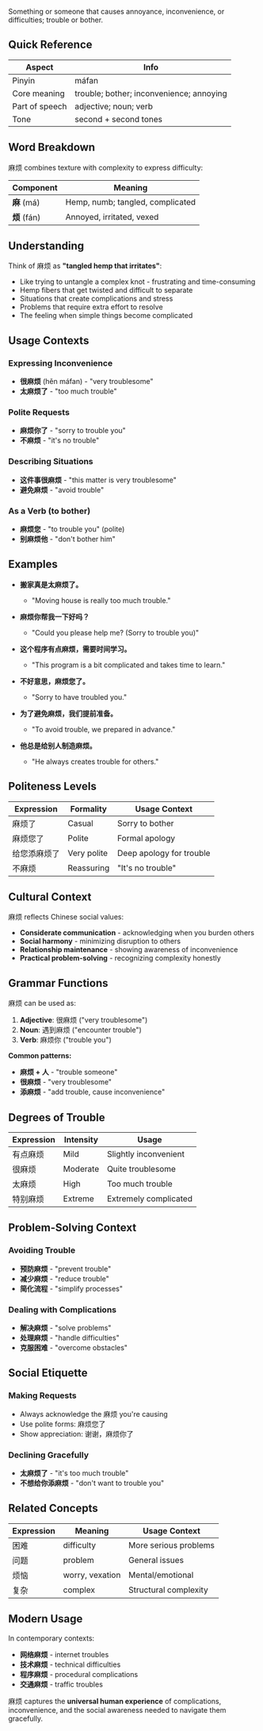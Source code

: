 Something or someone that causes annoyance, inconvenience, or difficulties; trouble or bother.

## Quick Reference

| Aspect         | Info                                     |
| -------------- | ---------------------------------------- |
| Pinyin         | máfan                                    |
| Core meaning   | trouble; bother; inconvenience; annoying |
| Part of speech | adjective; noun; verb                    |
| Tone           | second + second tones                    |

## Word Breakdown

麻烦 combines texture with complexity to express difficulty:

| Component    | Meaning                          |
| ------------ | -------------------------------- |
| **麻** (má)  | Hemp, numb; tangled, complicated |
| **烦** (fán) | Annoyed, irritated, vexed        |

## Understanding

Think of 麻烦 as **"tangled hemp that irritates"**:

- Like trying to untangle a complex knot - frustrating and time-consuming
- Hemp fibers that get twisted and difficult to separate
- Situations that create complications and stress
- Problems that require extra effort to resolve
- The feeling when simple things become complicated

## Usage Contexts

### **Expressing Inconvenience**

- **很麻烦** (hěn máfan) - "very troublesome"
- **太麻烦了** - "too much trouble"

### **Polite Requests**

- **麻烦你了** - "sorry to trouble you"
- **不麻烦** - "it's no trouble"

### **Describing Situations**

- **这件事很麻烦** - "this matter is very troublesome"
- **避免麻烦** - "avoid trouble"

### **As a Verb (to bother)**

- **麻烦您** - "to trouble you" (polite)
- **别麻烦他** - "don't bother him"

## Examples

- **搬家真是太麻烦了。**
  - "Moving house is really too much trouble."

- **麻烦你帮我一下好吗？**
  - "Could you please help me? (Sorry to trouble you)"

- **这个程序有点麻烦，需要时间学习。**
  - "This program is a bit complicated and takes time to learn."

- **不好意思，麻烦您了。**
  - "Sorry to have troubled you."

- **为了避免麻烦，我们提前准备。**
  - "To avoid trouble, we prepared in advance."

- **他总是给别人制造麻烦。**
  - "He always creates trouble for others."

## Politeness Levels

| Expression   | Formality   | Usage Context            |
| ------------ | ----------- | ------------------------ |
| 麻烦了       | Casual      | Sorry to bother          |
| 麻烦您了     | Polite      | Formal apology           |
| 给您添麻烦了 | Very polite | Deep apology for trouble |
| 不麻烦       | Reassuring  | "It's no trouble"        |

## Cultural Context

麻烦 reflects Chinese social values:

- **Considerate communication** - acknowledging when you burden others
- **Social harmony** - minimizing disruption to others
- **Relationship maintenance** - showing awareness of inconvenience
- **Practical problem-solving** - recognizing complexity honestly

## Grammar Functions

麻烦 can be used as:

1. **Adjective**: 很麻烦 ("very troublesome")
2. **Noun**: 遇到麻烦 ("encounter trouble")
3. **Verb**: 麻烦你 ("trouble you")

**Common patterns:**

- **麻烦 + 人** - "trouble someone"
- **很麻烦** - "very troublesome"
- **添麻烦** - "add trouble, cause inconvenience"

## Degrees of Trouble

| Expression | Intensity | Usage                 |
| ---------- | --------- | --------------------- |
| 有点麻烦   | Mild      | Slightly inconvenient |
| 很麻烦     | Moderate  | Quite troublesome     |
| 太麻烦     | High      | Too much trouble      |
| 特别麻烦   | Extreme   | Extremely complicated |

## Problem-Solving Context

### **Avoiding Trouble**

- **预防麻烦** - "prevent trouble"
- **减少麻烦** - "reduce trouble"
- **简化流程** - "simplify processes"

### **Dealing with Complications**

- **解决麻烦** - "solve problems"
- **处理麻烦** - "handle difficulties"
- **克服困难** - "overcome obstacles"

## Social Etiquette

### **Making Requests**

- Always acknowledge the 麻烦 you're causing
- Use polite forms: 麻烦您了
- Show appreciation: 谢谢，麻烦你了

### **Declining Gracefully**

- **太麻烦了** - "it's too much trouble"
- **不想给你添麻烦** - "don't want to trouble you"

## Related Concepts

| Expression | Meaning         | Usage Context         |
| ---------- | --------------- | --------------------- |
| 困难       | difficulty      | More serious problems |
| 问题       | problem         | General issues        |
| 烦恼       | worry, vexation | Mental/emotional      |
| 复杂       | complex         | Structural complexity |

## Modern Usage

In contemporary contexts:

- **网络麻烦** - internet troubles
- **技术麻烦** - technical difficulties
- **程序麻烦** - procedural complications
- **交通麻烦** - traffic troubles

麻烦 captures the **universal human experience** of complications, inconvenience, and the social
awareness needed to navigate them gracefully.
